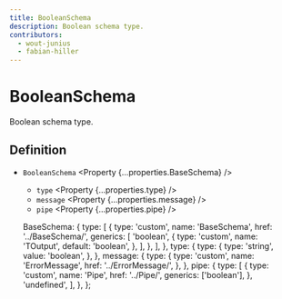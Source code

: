```yaml
---
title: BooleanSchema
description: Boolean schema type.
contributors:
  - wout-junius
  - fabian-hiller
---
```



# BooleanSchema

Boolean schema type.

## Definition

- `BooleanSchema` <Property {...properties.BaseSchema} />
  - `type` <Property {...properties.type} />
  - `message` <Property {...properties.message} />
  - `pipe` <Property {...properties.pipe} />

  BaseSchema: {
    type: [
      {
        type: 'custom',
        name: 'BaseSchema',
        href: '../BaseSchema/',
        generics: [
          'boolean',
          {
            type: 'custom',
            name: 'TOutput',
            default: 'boolean',
          },
        ],
      },
    ],
  },
  type: {
    type: {
      type: 'string',
      value: 'boolean',
    },
  },
  message: {
    type: {
      type: 'custom',
      name: 'ErrorMessage',
      href: '../ErrorMessage/',
    },
  },
  pipe: {
    type: [
      {
        type: 'custom',
        name: 'Pipe',
        href: '../Pipe/',
        generics: ['boolean'],
      },
      'undefined',
    ],
  },
};
